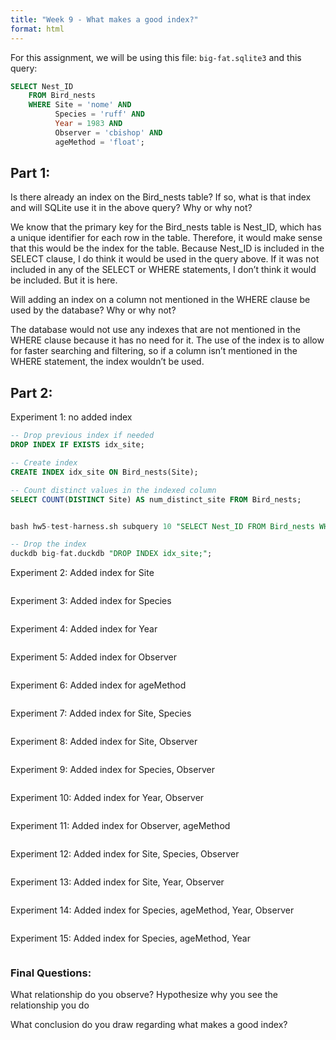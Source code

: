 ```yaml
---
title: "Week 9 - What makes a good index?"
format: html
---
```


For this assignment, we will be using this file: `big-fat.sqlite3` and this query: 

```sql
SELECT Nest_ID
    FROM Bird_nests
    WHERE Site = 'nome' AND
          Species = 'ruff' AND
          Year = 1983 AND
          Observer = 'cbishop' AND
          ageMethod = 'float';
```

## Part 1:

Is there already an index on the Bird_nests table? If so, what is that index and will SQLite use it in the above query? Why or why not?

We know that the primary key for the Bird_nests table is Nest_ID, which has a unique identifier for each row in the table. Therefore, it would make sense that this would be the index for the table. Because Nest_ID is included in the SELECT clause, I do think it would be used in the query above. If it was not included in any of the SELECT or WHERE statements, I don't think it would be included. But it is here. 

Will adding an index on a column not mentioned in the WHERE clause be used by the database? Why or why not?

The database would not use any indexes that are not mentioned in the WHERE clause because it has no need for it. The use of the index is to allow for faster searching and filtering, so if a column isn't mentioned in the WHERE statement, the index wouldn't be used. 

## Part 2:

Experiment 1: no added index

```sql
-- Drop previous index if needed
DROP INDEX IF EXISTS idx_site;

-- Create index
CREATE INDEX idx_site ON Bird_nests(Site);

-- Count distinct values in the indexed column
SELECT COUNT(DISTINCT Site) AS num_distinct_site FROM Bird_nests;


bash hw5-test-harness.sh subquery 10 "SELECT Nest_ID FROM Bird_nests WHERE Site = 'nome' AND Species = 'ruff' AND Year = 1983 AND Observer = 'cbishop' AND ageMethod = 'float';" big-fat.sqlite3 index_results.csv

-- Drop the index
duckdb big-fat.duckdb "DROP INDEX idx_site;";
```

Experiment 2: Added index for Site

```sql

```

Experiment 3: Added index for Species

```sql

```

Experiment 4: Added index for Year

```sql

```

Experiment 5: Added index for Observer

```sql

```

Experiment 6: Added index for ageMethod

```sql

```

Experiment 7: Added index for Site, Species

```sql

```

Experiment 8: Added index for Site, Observer

```sql

```

Experiment 9: Added index for Species, Observer

```sql

```

Experiment 10: Added index for Year, Observer

```sql

```

Experiment 11: Added index for Observer, ageMethod

```sql

```

Experiment 12: Added index for Site, Species, Observer

```sql

```

Experiment 13: Added index for Site, Year, Observer

```sql

```

Experiment 14: Added index for Species, ageMethod, Year, Observer

```sql

```

Experiment 15: Added index for Species, ageMethod, Year

```sql

```

### Final Questions:

What relationship do you observe? Hypothesize why you see the relationship you do

What conclusion do you draw regarding what makes a good index?